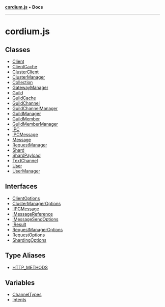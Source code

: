 [**cordium.js**](README.mdx) • **Docs**

***

# cordium.js

## Classes

- [Client](classes/Client.mdx)
- [ClientCache](classes/ClientCache.mdx)
- [ClusterClient](classes/ClusterClient.mdx)
- [ClusterManager](classes/ClusterManager.mdx)
- [Collection](classes/Collection.mdx)
- [GatewayManager](classes/GatewayManager.mdx)
- [Guild](classes/Guild.mdx)
- [GuildCache](classes/GuildCache.mdx)
- [GuildChannel](classes/GuildChannel.mdx)
- [GuildChannelManager](classes/GuildChannelManager.mdx)
- [GuildManager](classes/GuildManager.mdx)
- [GuildMember](classes/GuildMember.mdx)
- [GuildMemberManager](classes/GuildMemberManager.mdx)
- [IPC](classes/IPC.mdx)
- [IPCMessage](classes/IPCMessage.mdx)
- [Message](classes/Message.mdx)
- [RequestManager](classes/RequestManager.mdx)
- [Shard](classes/Shard.mdx)
- [ShardPayload](classes/ShardPayload.mdx)
- [TextChannel](classes/TextChannel.mdx)
- [User](classes/User.mdx)
- [UserManager](classes/UserManager.mdx)

## Interfaces

- [ClientOptions](interfaces/ClientOptions.mdx)
- [ClusterManagerOptions](interfaces/ClusterManagerOptions.mdx)
- [IIPCMessage](interfaces/IIPCMessage.mdx)
- [IMessageReference](interfaces/IMessageReference.mdx)
- [IMessageSendOptions](interfaces/IMessageSendOptions.mdx)
- [IResult](interfaces/IResult.mdx)
- [RequestManagerOptions](interfaces/RequestManagerOptions.mdx)
- [RequestOptions](interfaces/RequestOptions.mdx)
- [ShardingOptions](interfaces/ShardingOptions.mdx)

## Type Aliases

- [HTTP\_METHODS](type-aliases/HTTP_METHODS.mdx)

## Variables

- [ChannelTypes](variables/ChannelTypes.mdx)
- [Intents](variables/Intents.mdx)

